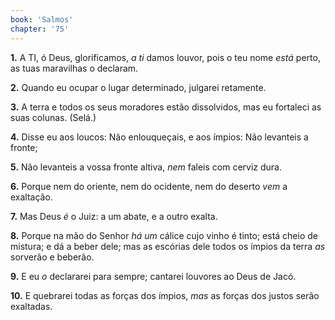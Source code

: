 ```yaml
---
book: 'Salmos'
chapter: '75'
---
```


**1.** A TI, ó Deus, glorificamos, *a ti* damos louvor, pois o teu nome *está* perto, as tuas maravilhas o declaram.

**2.** Quando eu ocupar o lugar determinado, julgarei retamente.

**3.** A terra e todos os seus moradores estão dissolvidos, mas eu fortaleci as suas colunas. (Selá.)

**4.** Disse eu aos loucos: Não enlouqueçais, e aos ímpios: Não levanteis a fronte;

**5.** Não levanteis a vossa fronte altiva, *nem* faleis com cerviz dura.

**6.** Porque nem do oriente, nem do ocidente, nem do deserto *vem* a exaltação.

**7.** Mas Deus *é* o Juiz: a um abate, e a outro exalta.

**8.** Porque na mão do Senhor *há um* cálice cujo vinho é tinto; está cheio de mistura; e dá a beber dele; mas as escórias dele todos os ímpios da terra *as* sorverão e beberão.

**9.** E eu *o* declararei para sempre; cantarei louvores ao Deus de Jacó.

**10.** E quebrarei todas as forças dos ímpios, *mas* as forças dos justos serão exaltadas.